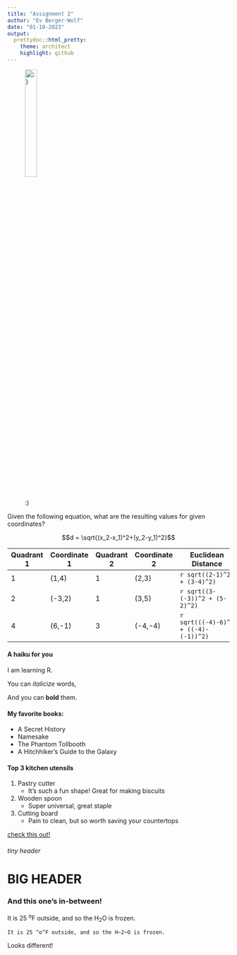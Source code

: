 ```yaml
---
title: "Assignment 2"
author: "Ev Berger-Wolf"
date: "01-10-2023"
output: 
  prettydoc::html_pretty:
    theme: architect
    highlight: github
---
```



![:)](/Users/ev/Desktop/Middlebury/Classes/Senior/ReproducibleBio/Images/frog.jpg){width=25%}

Given the following equation, what are the resulting values for given coordinates?

$$d = \sqrt{(x_2-x_1)^2+(y_2-y_1)^2}$$

Quadrant 1 | Coordinate 1 | Quadrant 2 | Coordinate 2 | Euclidean Distance 
---------- | ------------ | ---------- | ------------ | -------------------
1          |  (1,4)       | 1          | (2,3)        | `r sqrt((2-1)^2 + (3-4)^2)`
2          |  (-3,2)      | 1          | (3,5)        | `r sqrt((3-(-3))^2 + (5-2)^2)`
4          |  (6,-1)      | 3          | (-4,-4)      | `r sqrt(((-4)-6)^2 + ((-4)-(-1))^2)`

#### A haiku for you

I am learning R.

You can *italicize* words,

And you can **bold** them.

#### My favorite books:
- A Secret History
- Namesake
- The Phantom Tollbooth
- A Hitchhiker's Guide to the Galaxy

#### Top 3 kitchen utensils
1. Pastry cutter
    - It's such a fun shape! Great for making biscuits
2. Wooden spoon
    - Super universal, great staple
3. Cutting board
    - Pain to clean, but so worth saving your countertops

[check this out!](https://www.forbes.com/sites/jamiecartereurope/2023/01/07/in-photos-nasas-juno-finally-sends-back-images-of--jupiter-and-its-moon-after-radiation-spike/)

###### tiny header
# BIG HEADER
### And this one's in-between!

It is 25 ^o^F outside, and so the H~2~O is frozen.

`It is 25 ^o^F outside, and so the H~2~O is frozen.`

Looks different!


